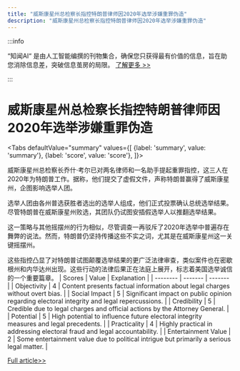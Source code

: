 ```yaml
---
title: "威斯康星州总检察长指控特朗普律师因2020年选举涉嫌重罪伪造"
description: "威斯康星州总检察长指控特朗普律师因2020年选举涉嫌重罪伪造"
---
```



:::info

“知闻AI“ 是由人工智能编撰的刊物集合，确保您只获得最有价值的信息，旨在助您消除信息差，突破信息茧房的局限。  [了解更多 >>](/zh-Hans/docs/guides)

:::

# 威斯康星州总检察长指控特朗普律师因2020年选举涉嫌重罪伪造


<Tabs
	defaultValue="summary"
	values={[
	{label: 'summary', value: 'summary'},
	{label: 'score', value: 'score'},
]}>
<TabItem value="summary">


威斯康星州总检察长乔什·考尔已对两名律师和一名助手提起重罪指控，这三人在2020年为特朗普工作。据称，他们提交了虚假文件，声称特朗普赢得了威斯康星州，企图影响选举人团。

选举人团由各州普选获胜者选出的选举人组成，他们正式投票确认总统选举结果。尽管特朗普在威斯康星州败选，其团队仍试图安插假选举人以推翻选举结果。

这一策略与其他摇摆州的行为相似，尽管调查一再驳斥了2020年选举中普遍存在舞弊的说法。然而，特朗普仍坚持传播这些不实之词，尤其是在威斯康星州这一关键摇摆州。

这些指控凸显了对特朗普试图颠覆选举结果的更广泛法律审查，类似案件也在密歇根州和内华达州出现。这些行动的法律后果正在法庭上展开，标志着美国选举诚信的一个重要篇章。
</TabItem>
<TabItem value="score">
	| Scores     | Value   | Explanation |
	| -------- | ------- | ------- |
	| Objectivity  | 4    | Content presents factual information about legal charges without overt bias.    |
	| Social Impact | 5     | Significant impact on public opinion regarding electoral integrity and legal repercussions.    |
	| Credibility    | 5    | Credible due to legal charges and official actions by the Attorney General.    |
	| Potential    | 5    | High potential to influence future electoral integrity measures and legal precedents.    |
	| Practicality    | 4    | Highly practical in addressing electoral fraud and legal accountability.    |
	| Entertainment Value    | 2    | Some entertainment value due to political intrigue but primarily a serious legal matter.    |
</TabItem>
</Tabs>

[Full article>>](https://apnews.com/article/wisconsin-fake-electors-trump-2020-charges-77d00919fc8d8e07438076610090a9b1)
